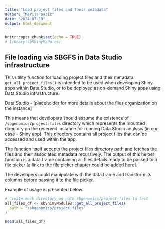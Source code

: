 ```yaml
---
title: "Load project files and their metadata"
author: "Marija Gacic"
date: "2024-07-19"
output: html_document
---
```


```r
knitr::opts_chunk$set(echo = TRUE)
# library(sbShinyModules)
```

## File loading via SBGFS in Data Studio infrastructure

This utility function for loading project files and their metadata `get_all_project_files()` is intended to be used when developing Shiny apps 
within Data Studio, or to be deployed as on-demand Shiny apps using Data Studio infrastructure.

Data Studio - [placeholder for more details about the files organization on the
instance] 

This means that developers should assume the existence of 
`/sbgenomics/project-files` directory which represents the mounted directory on 
the reserved instance for running Data Studio analysis (in our case - Shiny 
app). This directory contains all project files that can be accessed and used 
within the app. 

The function itself accepts the project files directory path and fetches the 
files and their associated metadata recursively. 
The output of this helper function is a data.frame containing all files details
ready to be passed to a file picker [a link to the file picker chapter could be
added here]. 

The developers could manipulate with the data.frame and transform its columns 
before passing it to the file picker.

Example of usage is presented below:

```r
# Create mock directory on path sbgenomics/project-files to test
all_files_df <- sbShinyModules::get_all_project_files(
  path = "/sbgenomics/project-files"
)

head(all_files_df)
```
